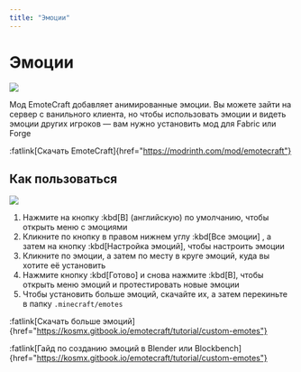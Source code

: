 ```yaml
---
title: "Эмоции"
---
```


# Эмоции

![](/assets/mods/emotes/demo.webp)

Мод EmoteCraft добавляет анимированные эмоции. Вы можете зайти на сервер с ванильного клиента, но чтобы использовать эмоции и видеть эмоции других игроков — вам нужно установить мод для Fabric или Forge

:fatlink[Скачать EmoteCraft]{href="https://modrinth.com/mod/emotecraft"}

## Как пользоваться

![](/assets/mods/emotes/howto.webp)

1. Нажмите на кнопку :kbd[B] (английскую) по умолчанию, чтобы открыть меню с эмоциями
2. Кликните по кнопку в правом нижнем углу :kbd[Все эмоции] , а затем на кнопку :kbd[Настройка эмоций], чтобы настроить эмоции
3. Кликните по эмоции, а затем по месту в круге эмоций, куда вы хотите её установить
4. Нажмите кнопку :kbd[Готово] и снова нажмите :kbd[B], чтобы открыть меню эмоций и протестировать новые эмоции
5. Чтобы установить больше эмоций, скачайте их, а затем перекиньте в папку `.minecraft/emotes`

:fatlink[Скачать больше эмоций]{href="https://kosmx.gitbook.io/emotecraft/tutorial/custom-emotes"}

:fatlink[Гайд по созданию эмоций в Blender или Blockbench]{href="https://kosmx.gitbook.io/emotecraft/tutorial/custom-emotes"}
